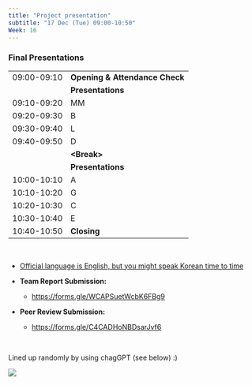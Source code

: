 ```yaml
---
title: "Project presentation"
subtitle: "17 Dec (Tue) 09:00-10:50"
Week: 16
---
```


### **Final Presentations**

|             |                                |
|-------------|--------------------------------|
| 09:00-09:10 | **Opening & Attendance Check** |
| 　          | **Presentations**              |
| 09:10-09:20 | MM                             |
| 09:20-09:30 | B                              |
| 09:30-09:40 | L                              |
| 09:40-09:50 | D                              |
|             | **\<Break\>**                  |
| 　          | **Presentations**              |
| 10:00-10:10 | A                              |
| 10:10-10:20 | G                              |
| 10:20-10:30 | C                              |
| 10:30-10:40 | E                              |
| 10:40-10:50 | **Closing**                    |

<br>

-   [Official language is English, but you might speak Korean time to time]{.underline}

-   **Team Report Submission:**

    -   <https://forms.gle/WCAPSuetWcbK6FBg9>

-   **Peer Review Submission:**

    -   <https://forms.gle/C4CADHoNBDsarJvf6>

<Br>

Lined up randomly by using chagGPT (see below) :)

![](images/clipboard-188428632.png)

<br>
